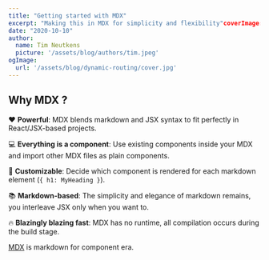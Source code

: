 ```yaml
---
title: "Getting started with MDX"
excerpt: "Making this in MDX for simplicity and flexibility"coverImage: '/assets/blog/dynamic-routing/cover.jpg'
date: "2020-10-10"
author:
  name: Tim Neutkens
  picture: '/assets/blog/authors/tim.jpeg'
ogImage:
  url: '/assets/blog/dynamic-routing/cover.jpg'
---
```


## Why MDX ?

❤️ **Powerful**: MDX blends markdown and JSX syntax to fit perfectly in
React/JSX-based projects.

💻 **Everything is a component**: Use existing components inside your
MDX and import other MDX files as plain components.

🔧 **Customizable**: Decide which component is rendered for each markdown
element (`{ h1: MyHeading }`).

📚 **Markdown-based**: The simplicity and elegance of markdown remains,
you interleave JSX only when you want to.

🔥 **Blazingly blazing fast**: MDX has no runtime, all compilation occurs
during the build stage.

[MDX](https://mdxjs.com) is markdown for component era.
